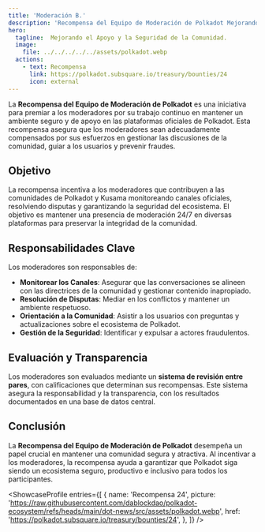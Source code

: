 ```yaml
---
title: 'Moderación B.'
description: 'Recompensa del Equipo de Moderación de Polkadot Mejorando el Apoyo y la Seguridad de la Comunidad'
hero:
  tagline:  Mejorando el Apoyo y la Seguridad de la Comunidad.
  image: 
    file: ../../../../../assets/polkadot.webp
  actions:
    - text: Recompensa
      link: https://polkadot.subsquare.io/treasury/bounties/24
      icon: external
---
```



La **Recompensa del Equipo de Moderación de Polkadot** es una iniciativa para premiar a los moderadores por su trabajo continuo en mantener un ambiente seguro y de apoyo en las plataformas oficiales de Polkadot. Esta recompensa asegura que los moderadores sean adecuadamente compensados por sus esfuerzos en gestionar las discusiones de la comunidad, guiar a los usuarios y prevenir fraudes.

## Objetivo
La recompensa incentiva a los moderadores que contribuyen a las comunidades de Polkadot y Kusama monitoreando canales oficiales, resolviendo disputas y garantizando la seguridad del ecosistema. El objetivo es mantener una presencia de moderación 24/7 en diversas plataformas para preservar la integridad de la comunidad.

## Responsabilidades Clave
Los moderadores son responsables de:
- **Monitorear los Canales**: Asegurar que las conversaciones se alineen con las directrices de la comunidad y gestionar contenido inapropiado.
- **Resolución de Disputas**: Mediar en los conflictos y mantener un ambiente respetuoso.
- **Orientación a la Comunidad**: Asistir a los usuarios con preguntas y actualizaciones sobre el ecosistema de Polkadot.
- **Gestión de la Seguridad**: Identificar y expulsar a actores fraudulentos.

## Evaluación y Transparencia
Los moderadores son evaluados mediante un **sistema de revisión entre pares**, con calificaciones que determinan sus recompensas. Este sistema asegura la responsabilidad y la transparencia, con los resultados documentados en una base de datos central.

## Conclusión
La **Recompensa del Equipo de Moderación de Polkadot** desempeña un papel crucial en mantener una comunidad segura y atractiva. Al incentivar a los moderadores, la recompensa ayuda a garantizar que Polkadot siga siendo un ecosistema seguro, productivo e inclusivo para todos los participantes.

<ShowcaseProfile
  entries={[
    {
      name: 'Recompensa 24',
      picture: 'https://raw.githubusercontent.com/dablockdao/polkadot-ecosystem/refs/heads/main/dot-news/src/assets/polkadot.webp',
      href: 'https://polkadot.subsquare.io/treasury/bounties/24',
    },
  ]}
/>
